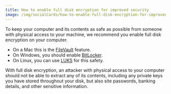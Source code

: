 ```yaml
---
title: How to enable full disk encryption for improved security
image: /img/socialCards/how-to-enable-full-disk-encryption-for-improved-security.jpg
---
```



<CustomLayout />

To keep your computer and its contents as safe as possible from someone with physical access to your machine, we recommend you enable full disk encryption on your computer.

- On a Mac this is the [FileVault](https://support.apple.com/en-us/HT204837) feature.
- On Windows, you should enable [BitLocker](https://support.microsoft.com/en-us/windows/turn-on-device-encryption-0c453637-bc88-5f74-5105-741561aae838).
- On Linux, you can use [LUKS](https://www.redhat.com/sysadmin/disk-encryption-luks) for this safety.

With full disk encryption, an attacker with physical access to your computer should not be able to extract any of its contents, including any private keys you have stored throughout your disk, but also site passwords, banking details, and other sensitive information.

